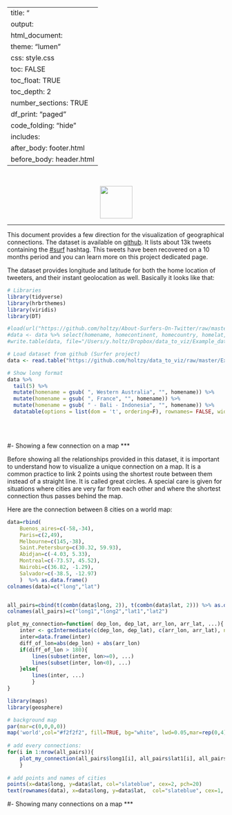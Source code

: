 
---
title: "<center><div class='mytitle'>Visualizing connection on a map<br></div></center>"
output:
  html_document:
      theme: "lumen"
      css: style.css
      toc: FALSE
      toc_float: TRUE
      toc_depth: 2
      number_sections: TRUE
      df_print: "paged"
      code_folding: "hide"
      includes: 
        after_body: footer.html
        before_body: header.html
---


<div class="mycontent">

<br>
<center>
![](../img/section/ConnectedMap150.png){width=75px}


</center>

***

This document provides a few direction for the visualization of geographical connections. The dataset is available on [github](https://github.com/holtzy/data_to_viz/tree/master/Example_dataset). It lists about 13k tweets containing the [#surf](https://twitter.com/search?q=%23surf&src=typd&lang=en) hashtag. This tweets have been recovered on a 10 months period and you can learn more on this project dedicated page.

The dataset provides longitude and latitude for both the home location of tweeters, and their instant geolocation as well. Basically it looks like that:

```r
# Libraries
library(tidyverse)
library(hrbrthemes)
library(viridis)
library(DT)

#load(url("https://github.com/holtzy/About-Surfers-On-Twitter/raw/master/DATA/Surf_Hashtag_Data.Rdata"))
#data <- data %>% select(homename, homecontinent, homecountry, homelat, homelon, travellon, travellat) %>% na.omit()
#write.table(data, file="/Users/y.holtz/Dropbox/data_to_viz/Example_dataset/19_MapConnection.csv", quote=TRUE, row.names=FALSE, sep=",")  

# Load dataset from github (Surfer project)
data <- read.table("https://github.com/holtzy/data_to_viz/raw/master/Example_dataset/19_MapConnection.csv", header=T, sep=",")

# Show long format
data %>%
  tail(5) %>%
  mutate(homename = gsub( ", Western Australia", "", homename)) %>%
  mutate(homename = gsub( ", France", "", homename)) %>%
  mutate(homename = gsub( " - Bali - Indonesia", "", homename)) %>%
  datatable(options = list(dom = 't', ordering=F), rownames= FALSE, width = "30px") 
```

<br><br>

#- Showing a few connection on a map
***

Before showing all the relationships provided in this dataset, it is important to understand how to visualize a unique connection on a map. It is a common practice to link 2 points using the shortest route between them instead of a straight line. It is called great circles. A special care is given for situations where cities are very far from each other and where the shortest connection thus passes behind the map.  

Here are the connection between 8 cities on a world map:

```r
data=rbind(
	Buenos_aires=c(-58,-34),
	Paris=c(2,49),
	Melbourne=c(145,-38),
	Saint.Petersburg=c(30.32, 59.93),
	Abidjan=c(-4.03, 5.33),
	Montreal=c(-73.57, 45.52),
	Nairobi=c(36.82, -1.29),
	Salvador=c(-38.5, -12.97)
	)  %>% as.data.frame()
colnames(data)=c("long","lat")


all_pairs=cbind(t(combn(data$long, 2)), t(combn(data$lat, 2))) %>% as.data.frame()
colnames(all_pairs)=c("long1","long2","lat1","lat2")

plot_my_connection=function( dep_lon, dep_lat, arr_lon, arr_lat, ...){
	inter <- gcIntermediate(c(dep_lon, dep_lat), c(arr_lon, arr_lat), n=50, addStartEnd=TRUE, breakAtDateLine=F)             
	inter=data.frame(inter)
	diff_of_lon=abs(dep_lon) + abs(arr_lon)
	if(diff_of_lon > 180){
		lines(subset(inter, lon>=0), ...)
		lines(subset(inter, lon<0), ...)
	}else{
		lines(inter, ...)
		}
}

library(maps)
library(geosphere)

# background map
par(mar=c(0,0,0,0))
map('world',col="#f2f2f2", fill=TRUE, bg="white", lwd=0.05,mar=rep(0,4),border=0, ylim=c(-80,80) )
 
# add every connections:
for(i in 1:nrow(all_pairs)){
	plot_my_connection(all_pairs$long1[i], all_pairs$lat1[i], all_pairs$long2[i], all_pairs$lat2[i], col="skyblue", lwd=1)
	}
 
# add points and names of cities
points(x=data$long, y=data$lat, col="slateblue", cex=2, pch=20)
text(rownames(data), x=data$long, y=data$lat,  col="slateblue", cex=1, pos=4)
```



#- Showing many connections on a map
***





